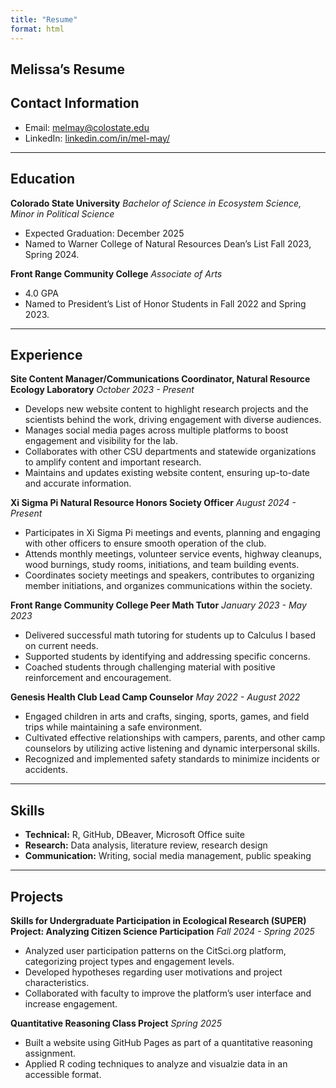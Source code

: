 ```yaml
---
title: "Resume"
format: html
---
```


## Melissa's Resume

## Contact Information
- Email: [melmay@colostate.edu](mailto:melmay@colostate.edu)
- LinkedIn: [linkedin.com/in/mel-may/](https://www.linkedin.com/in/mel-may/)

---

## Education

**Colorado State University**
_Bachelor of Science in Ecosystem Science, Minor in Political Science_

- Expected Graduation: December 2025
- Named to Warner College of Natural Resources Dean's List Fall 2023, Spring 2024.

**Front Range Community College**
_Associate of Arts_

- 4.0 GPA
- Named to President's List of Honor Students in Fall 2022 and Spring 2023.

---

## Experience

**Site Content Manager/Communications Coordinator, Natural Resource Ecology Laboratory**
_October 2023 - Present_

- Develops new website content to highlight research projects and the scientists behind the work, driving engagement with diverse audiences.
- Manages social media pages across multiple platforms to boost engagement and visibility for the lab.
- Collaborates with other CSU departments and statewide organizations to amplify content and important research.
- Maintains and updates existing website content, ensuring up-to-date and accurate information.

**Xi Sigma Pi Natural Resource Honors Society Officer**
_August 2024 - Present_

- Participates in Xi Sigma Pi meetings and events, planning and engaging with other officers to ensure smooth operation of the club.
- Attends monthly meetings, volunteer service events, highway cleanups, wood burnings, study rooms, initiations, and team building events.
- Coordinates society meetings and speakers, contributes to organizing member initiations, and organizes communications within the society.

**Front Range Community College Peer Math Tutor**
_January 2023 - May 2023_

- Delivered successful math tutoring for students up to Calculus I based on current needs.
- Supported students by identifying and addressing specific concerns.
- Coached students through challenging material with positive reinforcement and encouragement.

**Genesis Health Club Lead Camp Counselor**
_May 2022 - August 2022_

- Engaged children in arts and crafts, singing, sports, games, and field trips while maintaining a safe environment.
- Cultivated effective relationships with campers, parents, and other camp counselors by utilizing active listening and dynamic interpersonal skills.
- Recognized and implemented safety standards to minimize incidents or accidents.

---

## Skills

- **Technical:** R, GitHub, DBeaver, Microsoft Office suite
- **Research:** Data analysis, literature review, research design
- **Communication:** Writing, social media management, public speaking

---

## Projects

**Skills for Undergraduate Participation in Ecological Research (SUPER) Project: Analyzing Citizen Science Participation**
_Fall 2024 - Spring 2025_

- Analyzed user participation patterns on the CitSci.org platform, categorizing project types and engagement levels.
- Developed hypotheses regarding user motivations and project characteristics.
- Collaborated with faculty to improve the platform's user interface and increase engagement.

**Quantitative Reasoning Class Project**
_Spring 2025_

- Built a website using GitHub Pages as part of a quantitative reasoning assignment.
- Applied R coding techniques to analyze and visualzie data in an accessible format.